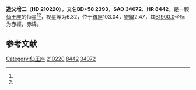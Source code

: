 {{Starbox begin
| name = HD 210220
}}
{{Starbox observe
| epoch = [[J2000.0|J2000.0]]
| constell = [[仙王座|仙王座]]<ref name=SIMBAD>{{cite web
 | url=http://simbad.u-strasbg.fr/simbad/sim-id?Ident=HR+8442
 | title =Pulsating variable Star
 | publisher=Centre de Données astronomiques de Strasbourg
 | work=SIMBAD
 | accessdate=2012-07-13}}</ref><ref name=DATA>{{cite web
 | url=http://vizier.u-strasbg.fr/viz-bin/VizieR-5?-out.add=.&-source=5050&-corr=PK=HR&-out.max=9999&HR=8442
 | title=VizieR Detailed Page
 | accessdate=2012-07-13
 | archive-date=2016-03-04
 | archive-url=https://web.archive.org/web/20160304213635/http://vizier.u-strasbg.fr/viz-bin/VizieR-5?-out.add=.&-source=5050&-corr=PK=HR&-out.max=9999&HR=8442
 | dead-url=no
 }}</ref>
| 星官 = [[造父_(星官)|造父]]
| ra = {{RA|22|7|9.6}}<ref name=SIMBAD /><ref name=DATA />
| dec = {{DEC|+58|50|27}}<ref name=SIMBAD /><ref name=DATA />
| appmag_v = 6.32<ref name=SIMBAD /><ref name=DATA />
}}
{{Starbox character
| class = G6III<ref name=SIMBAD /><ref name=DATA />
| b-v = 0.88<ref name=SIMBAD /><ref name=DATA />
| u-b = 0.63<ref name=SIMBAD /><ref name=DATA />
| r-i = <ref name=SIMBAD /><ref name=DATA />
| variable = 
}}
{{Starbox astrometry
| radial_v = 0.63
| prop_mo_ra = -10
| parallax = 0.017
| p_error = 
}}
{{Starbox catalog
| names =BD+58 2393，[[SAO星表|SAO]] 34072，[[HD星表|HD]] 210220，[[HR星表|HR]] 8442}}
{{Starbox reference |Simbad=HR+8442}}
{{Starbox end}}

'''造父增二'''（'''HD 210220'''），又名'''BD+58 2393'''，'''SAO 34072'''、'''HR 8442'''，是一颗[[仙王座|仙王座]]的恒星<ref name=SIMBAD /><ref name=DATA />，视星等为6.32，位于[[銀道座標系|銀經]]103.04，[[銀道座標系|銀緯]]2.47，其[[B1900.0|B1900.0]]坐标为赤經{{RA|22|3|47.3}}，赤緯{{DEC|+58|2.47|9}}。

== 参考文献 ==
{{reflist}}

{{star-stub}}

{{仙王座恒星}}
{{星官|造父|5|5}}

[[Category:仙王座|Category:仙王座]]
[[Category:HD和HDE天體|210220]]
[[Category:HR天體|8442]]
[[Category:SAO天體|34072]]